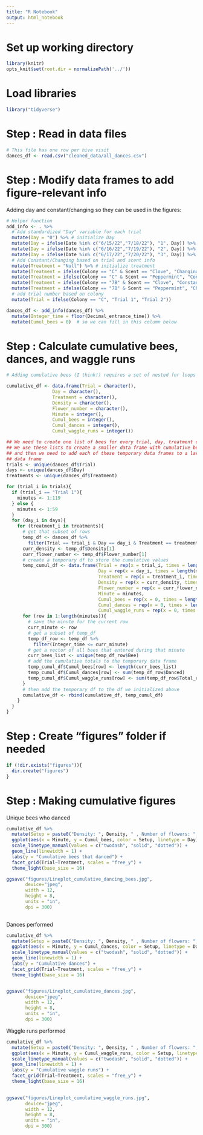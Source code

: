 ```yaml
---
title: "R Notebook"
output: html_notebook
---
```


# Set up working directory

```r
library(knitr) 
opts_knit$set(root.dir = normalizePath('../'))
```


# Load libraries
```r
library("tidyverse")
```


# Step : Read in data files

```r
# This file has one row per hive visit
dances_df <- read.csv("cleaned_data/all_dances.csv")

```


# Step : Modify data frames to add figure-relevant info

Adding day and constant/changing so they can be used in the figures:

```r
# Helper function
add_info <- . %>%
  # Add standardized "Day" variable for each trial
  mutate(Day = "0") %>% # initialize Day
  mutate(Day = ifelse(Date %in% c("6/15/22","7/18/22"), "1", Day)) %>%
  mutate(Day = ifelse(Date %in% c("6/16/22","7/19/22"), "2", Day)) %>%
  mutate(Day = ifelse(Date %in% c("6/17/22","7/20/22"), "3", Day)) %>%
  # Add Constant/Changing based on trial and scent info
  mutate(Treatment = "Null") %>% # initialize treatment
  mutate(Treatment = ifelse(Colony == "C" & Scent == "Clove", "Changing", Treatment)) %>%
  mutate(Treatment = ifelse(Colony == "C" & Scent == "Peppermint", "Constant", Treatment)) %>%
  mutate(Treatment = ifelse(Colony == "7B" & Scent == "Clove", "Constant", Treatment)) %>%
  mutate(Treatment = ifelse(Colony == "7B" & Scent == "Peppermint", "Changing", Treatment)) %>%
  # add trial number based on colony
  mutate(Trial = ifelse(Colony == "C", "Trial 1", "Trial 2"))
```

```r
dances_df <- add_info(dances_df) %>%
  mutate(Integer_time = floor(Decimal_entrance_time)) %>%
  mutate(Cumul_bees = 0)  # so we can fill in this column below
```


# Step : Calculate cumulative bees, dances, and waggle runs

```r
# Adding cumulative bees (I think!) requires a set of nested for loops

cumulative_df <- data.frame(Trial = character(),
                 Day = character(),
                 Treatment = character(),
                 Density = character(),
                 Flower_number = character(),
                 Minute = integer(),
                 Cumul_bees = integer(),
                 Cumul_dances = integer(),
                 Cumul_waggle_runs = integer())

## We need to create one list of bees for every trial, day, treatment combination
## We use these lists to create a smaller data frame with cumulative bees added
## and then we need to add each of these temporary data frames to a larger
## data frame
trials <- unique(dances_df$Trial)
days <- unique(dances_df$Day)
treatments <- unique(dances_df$Treatment)

for (trial_i in trials){
  if (trial_i == "Trial 1"){
    minutes <- 1:119
  } else {
    minutes <- 1:59
  }
  for (day_i in days){
    for (treatment_i in treatments){
      # get that subset of rows
      temp_df <- dances_df %>%
        filter(Trial == trial_i & Day == day_i & Treatment == treatment_i)
      curr_density <- temp_df$Density[1]
      curr_flower_number <- temp_df$Flower_number[1]
      # create a temporary df to store the cumulative values
      temp_cumul_df <- data.frame(Trial = rep(x = trial_i, times = length(minutes)),
                                  Day = rep(x = day_i, times = length(minutes)),
                                  Treatment = rep(x = treatment_i, times = length(minutes)),
                                  Density = rep(x = curr_density, times = length(minutes)),
                                  Flower_number = rep(x = curr_flower_number, times = length(minutes)),
                                  Minute = minutes,
                                  Cumul_bees = rep(x = 0, times = length(minutes)),
                                  Cumul_dances = rep(x = 0, times = length(minutes)),
                                  Cumul_waggle_runs = rep(x = 0, times = length(minutes)))
      for (row in 1:length(minutes)){
        # save the minute for the current row
        curr_minute <- row
        # get a subset of temp_df
        temp_df_row <- temp_df %>%
          filter(Integer_time <= curr_minute)
        # get a vector of all bees that entered during that minute
        curr_bees_list <- unique(temp_df_row$Bee)
        # add the cumulative totals to the temporary data frame
        temp_cumul_df$Cumul_bees[row] <- length(curr_bees_list)
        temp_cumul_df$Cumul_dances[row] <- sum(temp_df_row$Danced)
        temp_cumul_df$Cumul_waggle_runs[row] <- sum(temp_df_row$Total_runs)
      }
      # then add the temporary df to the df we initialized above
      cumulative_df <- rbind(cumulative_df, temp_cumul_df)
    }
  }
}
```


# Step : Create "figures" folder if needed

```r
if (!dir.exists("figures")){
  dir.create("figures")
}
```


# Step : Making cumulative figures

Unique bees who danced

```r
cumulative_df %>%
  mutate(Setup = paste0("Density: ", Density, " , Number of flowers: ", Flower_number)) %>%
  ggplot(aes(x = Minute, y = Cumul_bees, color = Setup, linetype = Day)) +
  scale_linetype_manual(values = c("twodash", "solid", "dotted")) +
  geom_line(linewidth = 1) +
  labs(y = "Cumulative bees that danced") +
  facet_grid(Trial~Treatment, scales = "free_y") +
  theme_light(base_size = 16)

ggsave("figures/Lineplot_cumulative_dancing_bees.jpg", 
       device="jpeg",
       width = 12,
       height = 8,
       units = "in",
       dpi = 300)
  
```

Dances performed

```r
cumulative_df %>%
  mutate(Setup = paste0("Density: ", Density, " , Number of flowers: ", Flower_number)) %>%
  ggplot(aes(x = Minute, y = Cumul_dances, color = Setup, linetype = Day)) +
  scale_linetype_manual(values = c("twodash", "solid", "dotted")) +
  geom_line(linewidth = 1) +
  labs(y = "Cumulative dances") +
  facet_grid(Trial~Treatment, scales = "free_y") +
  theme_light(base_size = 16)


ggsave("figures/Lineplot_cumulative_dances.jpg", 
       device="jpeg",
       width = 12,
       height = 8,
       units = "in",
       dpi = 300)
```

Waggle runs performed

```r
cumulative_df %>%
  mutate(Setup = paste0("Density: ", Density, " , Number of flowers: ", Flower_number)) %>%
  ggplot(aes(x = Minute, y = Cumul_waggle_runs, color = Setup, linetype = Day)) +
  scale_linetype_manual(values = c("twodash", "solid", "dotted")) +
  geom_line(linewidth = 1) +
  labs(y = "Cumulative waggle runs") +
  facet_grid(Trial~Treatment, scales = "free_y") +
  theme_light(base_size = 16)
  

ggsave("figures/Lineplot_cumulative_waggle_runs.jpg", 
       device="jpeg",
       width = 12,
       height = 8,
       units = "in",
       dpi = 300)
```

